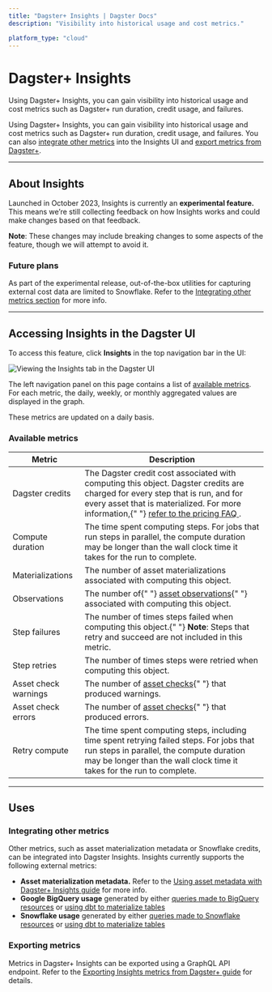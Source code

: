 ```yaml
---
title: "Dagster+ Insights | Dagster Docs"
description: "Visibility into historical usage and cost metrics."

platform_type: "cloud"
---
```


# Dagster+ Insights

Using Dagster+ Insights, you can gain visibility into historical usage and cost metrics such as Dagster+ run duration, credit usage, and failures.

Using Dagster+ Insights, you can gain visibility into historical usage and cost metrics such as Dagster+ run duration, credit usage, and failures. You can also [integrate other metrics](#integrating-other-metrics) into the Insights UI and [export metrics from Dagster+](#exporting-metrics).

---

## About Insights

Launched in October 2023, Insights is currently an **experimental feature.** This means we’re still collecting feedback on how Insights works and could make changes based on that feedback.

**Note**: These changes may include breaking changes to some aspects of the feature, though we will attempt to avoid it.

### Future plans

As part of the experimental release, out-of-the-box utilities for capturing external cost data are limited to Snowflake. Refer to the [Integrating other metrics section](#integrating-other-metrics) for more info.

---

## Accessing Insights in the Dagster UI

To access this feature, click **Insights** in the top navigation bar in the UI:

<!-- ![Viewing the Insights tab in the Dagster UI](/images/dagster-cloud/insights/insights-tab.png) -->

<Image
alt="Viewing the Insights tab in the Dagster UI"
src="/images/dagster-cloud/insights/insights-tab.png"
width={3066}
height={1636}
/>

The left navigation panel on this page contains a list of [available metrics](#available-metrics). For each metric, the daily, weekly, or monthly aggregated values are displayed in the graph.

These metrics are updated on a daily basis.

### Available metrics

<table
  className="table"
  style={{
    width: "100%",
  }}
>
  <thead>
    <tr>
      <th
        style={{
          width: "25%",
        }}
      >
        Metric
      </th>
      <th>Description</th>
    </tr>
  </thead>
  <tbody>
    <tr>
      <td>Dagster credits</td>
      <td>
        The Dagster credit cost associated with computing this object. Dagster
        credits are charged for every step that is run, and for every asset that
        is materialized. For more information,{" "}
        <a href="https://dagster.io/pricing#faq" target="_blank">
          refer to the pricing FAQ
        </a>
        .
      </td>
    </tr>
    <tr>
      <td>Compute duration</td>
      <td>
        The time spent computing steps. For jobs that run steps in parallel, the
        compute duration may be longer than the wall clock time it takes for the
        run to complete.
      </td>
    </tr>
    <tr>
      <td>Materializations</td>
      <td>
        The number of asset materializations associated with computing this
        object.
      </td>
    </tr>
    <tr>
      <td>Observations</td>
      <td>
        The number of{" "}
        <a href="/concepts/assets/asset-observations">asset observations</a>{" "}
        associated with computing this object.
      </td>
    </tr>
    <tr>
      <td>Step failures</td>
      <td>
        The number of times steps failed when computing this object.{" "}
        <strong>Note</strong>: Steps that retry and succeed are not included in
        this metric.
      </td>
    </tr>
    <tr>
      <td>Step retries</td>
      <td>
        The number of times steps were retried when computing this object.
      </td>
    </tr>
    <tr>
      <td>Asset check warnings</td>
      <td>
        The number of <a href="/concepts/assets/asset-checks">asset checks</a>{" "}
        that produced warnings.
      </td>
    </tr>
    <tr>
      <td>Asset check errors</td>
      <td>
        The number of <a href="/concepts/assets/asset-checks">asset checks</a>{" "}
        that produced errors.
      </td>
    </tr>
    <tr>
      <td>Retry compute</td>
      <td>
        The time spent computing steps, including time spent retrying failed
        steps. For jobs that run steps in parallel, the compute duration may be
        longer than the wall clock time it takes for the run to complete.
      </td>
    </tr>
  </tbody>
</table>

---

## Uses

### Integrating other metrics

Other metrics, such as asset materialization metadata or Snowflake credits, can be integrated into Dagster Insights. Insights currently supports the following external metrics:

- **Asset materialization metadata.** Refer to the [Using asset metadata with Dagster+ Insights guide](/dagster-plus/insights/asset-metadata) for more info.
- **Google BigQuery usage** generated by either [queries made to BigQuery resources](/dagster-plus/insights/integrating-bigquery) or [using dbt to materialize tables](/dagster-plus/insights/integrating-bigquery-and-dbt)
- **Snowflake usage** generated by either [queries made to Snowflake resources](/dagster-plus/insights/integrating-snowflake) or [using dbt to materialize tables](/dagster-plus/insights/integrating-snowflake-and-dbt)

### Exporting metrics

Metrics in Dagster+ Insights can be exported using a GraphQL API endpoint. Refer to the [Exporting Insights metrics from Dagster+ guide](/dagster-plus/insights/exporting-insights-metrics) for details.
